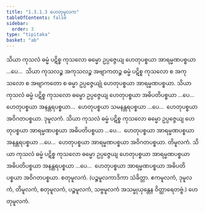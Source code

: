 ```yaml
---
title: "1.3.1.3 ဟေတုမူလက"
tableOfContents: false
sidebar:
  order: 3
type: "tipitaka"
basket: "ab"
---
```



<DynamicBreadcrumb />

<Division number="36">

<Paragraph number="74">
သိယာ ကုသလံ ဓမ္မံ ပဋိစ္စ ကုသလော ဓမ္မော ဥပ္ပဇ္ဇေယျ ဟေတုပစ္စယာ အာရမ္မဏပစ္စယာ …ပေ…  သိယာ ကုသလဉ္စ အကုသလဉ္စ အဗျာကတဉ္စ ဓမ္မံ ပဋိစ္စ ကုသလော စ အကုသလော စ အဗျာကတော စ ဓမ္မာ ဥပ္ပဇ္ဇေယျုံ ဟေတုပစ္စယာ အာရမ္မဏပစ္စယာ.
</Paragraph>

</Division>
<Division number="37">

<Paragraph number="75">
သိယာ ကုသလံ ဓမ္မံ ပဋိစ္စ ကုသလော ဓမ္မော ဥပ္ပဇ္ဇေယျ ဟေတုပစ္စယာ အဓိပတိပစ္စယာ …ပေ…  ဟေတုပစ္စယာ အနန္တရပစ္စယာ…  ဟေတုပစ္စယာ သမနန္တရပစ္စယာ …ပေ…  ဟေတုပစ္စယာ အဝိဂတပစ္စယာ.

</Paragraph>
</Division>

<Paragraph number="76" type="center">
ဒုမူလကံ.


</Paragraph>

<Division number="38">

<Paragraph number="77">
သိယာ ကုသလံ ဓမ္မံ ပဋိစ္စ ကုသလော ဓမ္မော ဥပ္ပဇ္ဇေယျ ဟေတုပစ္စယာ အာရမ္မဏပစ္စယာ အဓိပတိပစ္စယာ …ပေ…  ဟေတုပစ္စယာ အာရမ္မဏပစ္စယာ အနန္တရပစ္စယာ …ပေ…  ဟေတုပစ္စယာ အာရမ္မဏပစ္စယာ အဝိဂတပစ္စယာ.

</Paragraph>
</Division>

<Paragraph number="78" type="center">
တိမူလကံ.


</Paragraph>

<Division number="39">

<Paragraph number="79">
သိယာ ကုသလံ ဓမ္မံ ပဋိစ္စ ကုသလော ဓမ္မော ဥပ္ပဇ္ဇေယျ ဟေတုပစ္စယာ အာရမ္မဏပစ္စယာ အဓိပတိပစ္စယာ အနန္တရပစ္စယာ …ပေ…  ဟေတုပစ္စယာ အာရမ္မဏပစ္စယာ အဓိပတိပစ္စယာ အဝိဂတပစ္စယာ.

</Paragraph>
</Division>

<Paragraph number="80" type="center">
စတုမူလကံ.


</Paragraph>

<Paragraph number="81">
(ပဉ္စမူလကာဒိကာ သံခိတ္တာ. ဧကမူလကံ, ဒုမူလကံ, တိမူလကံ, စတုမူလကံ, ပဉ္စမူလကံ, သဗ္ဗမူလကံ အသမ္မုယှန္တေန ဝိတ္ထာရေတဗ္ဗံ.)

</Paragraph>

<Paragraph number="82" type="center">
ဟေတုမူလကံ.
</Paragraph>